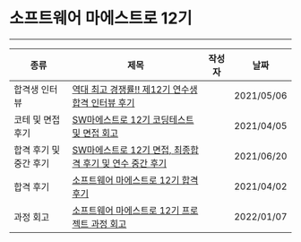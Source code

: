 
# 소프트웨어 마에스트로 12기

---

| 종류 | 제목 | 작성자 | 날짜 |
| --- | --- | --- | --- |
| 합격생 인터뷰 | [역대 최고 경쟁률!! 제12기 연수생 합격 인터뷰 후기](https://www.swmaestro.org/sw/bbs/B0000002/view.do?nttId=23759&menuNo=200019&pageIndex=1) | <Author author={companies.SW마에스트로} /> | 2021/05/06 |
| 코테 및 면접 후기 | [SW마에스트로 12기 코딩테스트 및 면접 회고](https://crong-dev.tistory.com/66) | <Author author={authors.개발하는크롱} /> | 2021/04/05 |
| 합격 후기 및 중간 후기 | [SW마에스트로 12기 면접, 최종합격 후기 및 연수 중간 후기](https://algosketch.tistory.com/120) | <Author author={authors.algosketch} /> | 2021/06/20 |
| 합격 후기 | [소프트웨어 마에스트로 12기 합격 후기](https://airplane9876.tistory.com/8) | <Author author={authors.종이비행기} /> | 2021/04/02 |
| 과정 회고 | [소프트웨어 마에스트로 12기 프로젝트 과정 회고](https://www.hyesungoh.xyz/wavy0-Intro) | <Author author={authors.오혜성} /> | 2022/01/07 |
